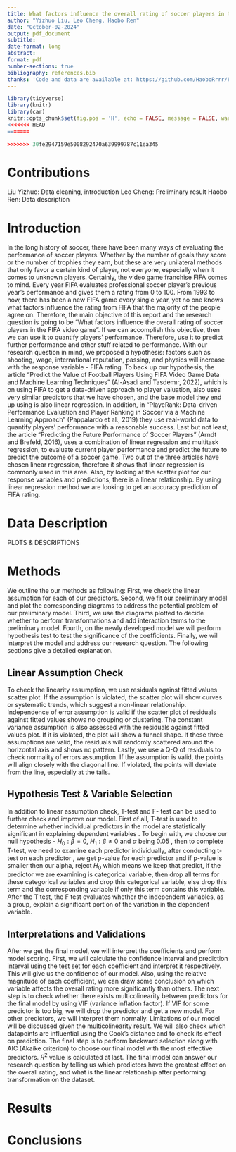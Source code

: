 ```yaml
---
title: What factors influence the overall rating of soccer players in the FIFA video game
author: "Yizhuo Liu, Leo Cheng, Haobo Ren"
date: "October-02-2024"
output: pdf_document
subtitle: 
date-format: long
abstract: 
format: pdf
number-sections: true
bibliography: references.bib
thanks: 'Code and data are available at: https://github.com/HaoboRrrr/FIFA20_Player_Potential_Rating_Analysis/tree/main'
---
```


```r
library(tidyverse)
library(knitr)
library(car)
knitr::opts_chunk$set(fig.pos = 'H', echo = FALSE, message = FALSE, warning = FALSE)
<<<<<<< HEAD
=======

>>>>>>> 30fe2947159e5008292470a639999787c11ea345
```

# Contributions

Liu Yizhuo: Data cleaning, introduction \newline
Leo Cheng: Preliminary result \newline
Haobo Ren: Data description \newline

# Introduction

In the long history of soccer, there have been many ways of evaluating the performance of soccer players. Whether by the number of goals they score or the number of trophies they earn, but these are very unilateral methods that only favor a certain kind of player, not everyone, especially when it comes to unknown players.  Certainly, the video game franchise FIFA comes to mind. Every year FIFA evaluates professional soccer player's previous year's performance and gives them a rating from 0 to 100.  From 1993 to now, there has been a new FIFA game every single year, yet no one knows what factors influence the rating from FIFA that the majority of the people agree on. Therefore, the main objective of this report and the research question is going to be "What factors influence the overall rating of soccer players in the FIFA video game". If we can accomplish this objective, then we can use it to quantify players' performance. Therefore, use it to predict further performance and other stuff related to performance.  With our research question in mind, we proposed a hypothesis: factors such as shooting, wage, international reputation, passing, and physics will increase with the response variable - FIFA rating. To back up our hypothesis, the article "Predict the Value of Football Players Using FIFA Video Game Data and Machine Learning Techniques" (Al-Asadi and Tasdemır, 2022), which is on using FIFA to get a data-driven approach to player valuation, also uses very similar predictors that we have chosen, and the base model they end up using is also linear regression. In addition, in "PlayeRank: Data-driven Performance Evaluation and Player Ranking in Soccer via a Machine Learning Approach" (Pappalardo et al., 2019) they use real-world data to quantify players' performance with a reasonable success. Last but not least, the article "Predicting the Future Performance of Soccer Players" (Arndt and Brefeld, 2016), uses a combination of linear regression and multitask regression, to evaluate current player performance and predict the future to predict the outcome of a soccer game. Two out of the three articles have chosen linear regression, therefore it shows that linear regression is commonly used in this area. Also, by looking at the scatter plot for our response variables and predictions, there is a linear relationship.  By using linear regression method we are looking to get an accuracy prediction of FIFA rating.


# Data Description

PLOTS & DESCRIPTIONS

# Methods

We outline the our methods as following: First, we check the linear assumption for each of our predictors. Second, we fit our preliminary model and plot the corresponding diagrams to address the potential problem of our preliminary model. Third, we use the diagrams plotted to decide whether to perform transformations and add interaction terms to the preliminary model. Fourth, on the newly developed model we will perform hypothesis test to test the significance of the coefficients. Finally, we will interpret the model and address our research question. The following sections give a detailed explanation. 

## Linear Assumption Check

To check the linearity assumption, we use residuals against fitted values scatter plot. If the assumption is violated, the scatter plot will show curves or systematic trends, which suggest a non-linear relationship. Independence of error assumption is valid if the scatter plot of residuals against fitted values shows no grouping or clustering. The constant variance assumption is also assessed with the residuals against fitted values plot. If it is violated, the plot will show a funnel shape. If these three assumptions are valid, the residuals will randomly scattered around the horizontal axis and shows no pattern. Lastly, we use a Q-Q of residuals to check normality of errors assumption. If the assumption is valid, the points will align closely with the diagonal line. If violated, the points will deviate from the line, especially at the tails.
 
## Hypothesis Test & Variable Selection
In addition to linear assumption check, T-test and F- test can be used to further check and improve our model. First of all, T-test is used to determine whether individual predictors in the model are statistically significant in explaining dependent variables . To begin with, we choose our null hypothesis -  $H_0:\beta=0$, $H_1:\beta\neq0$ and $\alpha$ being 0.05
, then to complete T-test, we need to examine each predictor individually, after conducting t-test on each predictor , we get p-value for each predictor and if p-value is smaller then our alpha, reject $H_0$ which means we keep that predict, if the predictor we are examining is 
categorical variable, then drop all terms for these categorical variables and drop this categorical variable, else drop this term and the corresponding variable if only this term contains this variable. After the T test, the F test evaluates whether the independent variables, as a group, explain a significant portion of the variation in the dependent variable.

## Interpretations and Validations
After we get the final model, we will interpret the coefficients and perform model scoring. First, we will calculate the confidence interval and prediction interval using the test set for each coefficient and interpret it respectively. This will give us the confidence of our model. Also, using the relative magnitude of each coefficient, we can draw some conclusion on which variable affects the overall rating more significantly than others. 
The next step is to check whether there exists multicolinearity between predictors for the final model by using VIF (variance inflation factor). If VIF for some predictor is too big, we will drop the predictor and get a new model. For other predictors, we will interpret them normally. Limitations of our model will be discussed given the multicolinearity result.  We will also check which datapoints are influential using the Cook’s distance and to check its effect on prediction. 
The final step is to perform backward selection along with AIC (Akaike criterion) to choose our final model with the most effective predictors. $R^2$ value is calculated at last. The final model can answer our research question by telling us which predictors have the greatest effect on the overall rating, and what is the linear relationship after performing transformation on the dataset. 

# Results




# Conclusions
